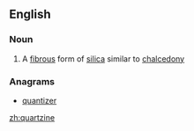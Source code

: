 ==English==

===Noun===
{{en-noun}}

# {{mineralogy}} A [[fibrous]] form of [[silica]] similar to [[chalcedony]]

===Anagrams===
* [[quantizer#English|quantizer]]
[[zh:quartzine]]